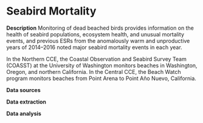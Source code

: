 # Seabird Mortality

**Description** Monitoring of dead beached birds provides information on the health of seabird populations, ecosystem health, and unusual mortality events, and previous ESRs from the anomalously warm and unproductive years of 2014–2016 noted major seabird mortality events in each year.

In the Northern CCE, the Coastal Observation and Seabird Survey Team (COASST) at the University of Washington monitors beaches in Washington, Oregon, and northern California. In the Central CCE, the Beach Watch program monitors beaches from Point Arena to Point Año Nuevo, California.

**Data sources**

**Data extraction**

**Data analysis**